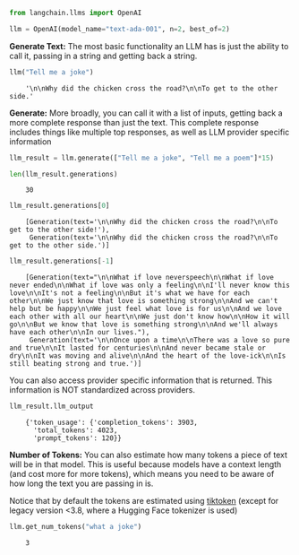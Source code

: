 ```python
from langchain.llms import OpenAI

llm = OpenAI(model_name="text-ada-001", n=2, best_of=2)
```

**Generate Text:** The most basic functionality an LLM has is just the ability to call it, passing in a string and getting back a string.


```python
llm("Tell me a joke")
```

<CodeOutputBlock lang="python">

```
    '\n\nWhy did the chicken cross the road?\n\nTo get to the other side.'
```

</CodeOutputBlock>

**Generate:** More broadly, you can call it with a list of inputs, getting back a more complete response than just the text. This complete response includes things like multiple top responses, as well as LLM provider specific information


```python
llm_result = llm.generate(["Tell me a joke", "Tell me a poem"]*15)
```


```python
len(llm_result.generations)
```

<CodeOutputBlock lang="python">

```
    30
```

</CodeOutputBlock>


```python
llm_result.generations[0]
```

<CodeOutputBlock lang="python">

```
    [Generation(text='\n\nWhy did the chicken cross the road?\n\nTo get to the other side!'),
     Generation(text='\n\nWhy did the chicken cross the road?\n\nTo get to the other side.')]
```

</CodeOutputBlock>


```python
llm_result.generations[-1]
```

<CodeOutputBlock lang="python">

```
    [Generation(text="\n\nWhat if love neverspeech\n\nWhat if love never ended\n\nWhat if love was only a feeling\n\nI'll never know this love\n\nIt's not a feeling\n\nBut it's what we have for each other\n\nWe just know that love is something strong\n\nAnd we can't help but be happy\n\nWe just feel what love is for us\n\nAnd we love each other with all our heart\n\nWe just don't know how\n\nHow it will go\n\nBut we know that love is something strong\n\nAnd we'll always have each other\n\nIn our lives."),
     Generation(text='\n\nOnce upon a time\n\nThere was a love so pure and true\n\nIt lasted for centuries\n\nAnd never became stale or dry\n\nIt was moving and alive\n\nAnd the heart of the love-ick\n\nIs still beating strong and true.')]
```

</CodeOutputBlock>

You can also access provider specific information that is returned. This information is NOT standardized across providers.


```python
llm_result.llm_output
```

<CodeOutputBlock lang="python">

```
    {'token_usage': {'completion_tokens': 3903,
      'total_tokens': 4023,
      'prompt_tokens': 120}}
```

</CodeOutputBlock>

**Number of Tokens:** You can also estimate how many tokens a piece of text will be in that model. This is useful because models have a context length (and cost more for more tokens), which means you need to be aware of how long the text you are passing in is.

Notice that by default the tokens are estimated using [tiktoken](https://github.com/openai/tiktoken) (except for legacy version <3.8, where a Hugging Face tokenizer is used)


```python
llm.get_num_tokens("what a joke")
```

<CodeOutputBlock lang="python">

```
    3
```

</CodeOutputBlock>
